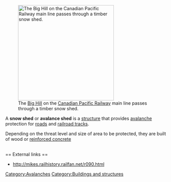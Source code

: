 [[Image:7527 near snow shed.jpg|thumb|right|300px|The [[Big Hill]] on the [[Canadian Pacific Railway]] main line passes through a timber snow shed.]]

A '''snow shed'''  or '''avalance shed''' is a [[structure]] that provides [[avalanche]] protection for [[road]]s and [[rail tracks|railroad tracks]]. 

Depending on the threat level and size of area to be protected, they are built of wood or [[reinforced concrete]]

<br clear="all" />
== External links ==
*http://mikes.railhistory.railfan.net/r090.html

[[Category:Avalanches]]
[[Category:Buildings and structures]]

{{architecture-stub}}
